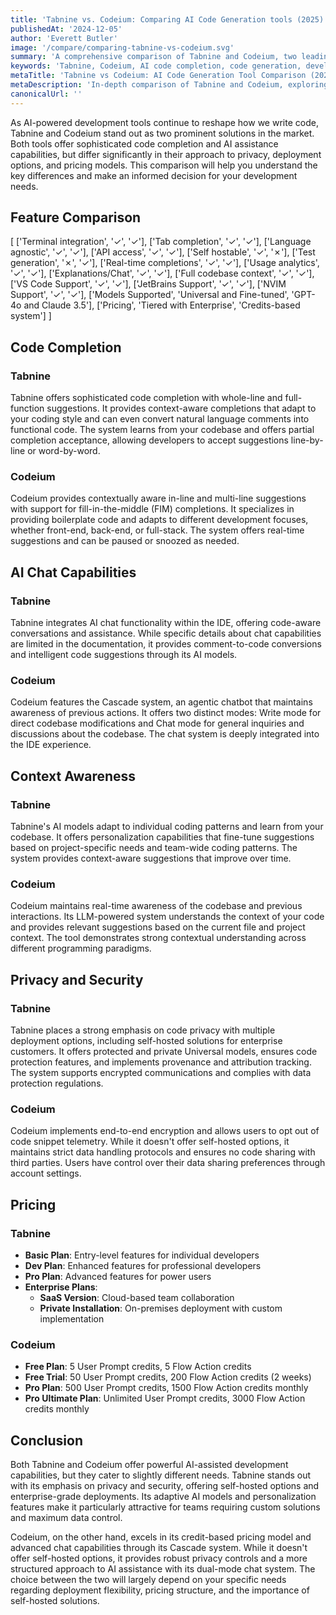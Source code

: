 ```yaml
---
title: 'Tabnine vs. Codeium: Comparing AI Code Generation tools (2025)'
publishedAt: '2024-12-05'
author: 'Everett Butler'
image: '/compare/comparing-tabnine-vs-codeium.svg'
summary: 'A comprehensive comparison of Tabnine and Codeium, two leading AI-powered code completion tools, analyzing their features, pricing, and capabilities to help developers make an informed choice.'
keywords: 'Tabnine, Codeium, AI code completion, code generation, developer tools, IDE integration, AI coding assistant, code automation'
metaTitle: 'Tabnine vs Codeium: AI Code Generation Tool Comparison (2025)'
metaDescription: 'In-depth comparison of Tabnine and Codeium, exploring features, pricing, and capabilities to help developers choose the right AI code generation tool for their needs.'
canonicalUrl: ''
---
```


As AI-powered development tools continue to reshape how we write code, Tabnine and Codeium stand out as two prominent solutions in the market. Both tools offer sophisticated code completion and AI assistance capabilities, but differ significantly in their approach to privacy, deployment options, and pricing models. This comparison will help you understand the key differences and make an informed decision for your development needs.

## Feature Comparison

[
    ['Terminal integration', '✓', '✓'],
    ['Tab completion', '✓', '✓'],
    ['Language agnostic', '✓', '✓'],
    ['API access', '✓', '✓'],
    ['Self hostable', '✓', '✗'],
    ['Test generation', '✗', '✓'],
    ['Real-time completions', '✓', '✓'],
    ['Usage analytics', '✓', '✓'],
    ['Explanations/Chat', '✓', '✓'],
    ['Full codebase context', '✓', '✓'],
    ['VS Code Support', '✓', '✓'],
    ['JetBrains Support', '✓', '✓'],
    ['NVIM Support', '✓', '✓'],
    ['Models Supported', 'Universal and Fine-tuned', 'GPT-4o and Claude 3.5'],
    ['Pricing', 'Tiered with Enterprise', 'Credits-based system']
]

## Code Completion

### Tabnine
Tabnine offers sophisticated code completion with whole-line and full-function suggestions. It provides context-aware completions that adapt to your coding style and can even convert natural language comments into functional code. The system learns from your codebase and offers partial completion acceptance, allowing developers to accept suggestions line-by-line or word-by-word.

### Codeium
Codeium provides contextually aware in-line and multi-line suggestions with support for fill-in-the-middle (FIM) completions. It specializes in providing boilerplate code and adapts to different development focuses, whether front-end, back-end, or full-stack. The system offers real-time suggestions and can be paused or snoozed as needed.

## AI Chat Capabilities

### Tabnine
Tabnine integrates AI chat functionality within the IDE, offering code-aware conversations and assistance. While specific details about chat capabilities are limited in the documentation, it provides comment-to-code conversions and intelligent code suggestions through its AI models.

### Codeium
Codeium features the Cascade system, an agentic chatbot that maintains awareness of previous actions. It offers two distinct modes: Write mode for direct codebase modifications and Chat mode for general inquiries and discussions about the codebase. The chat system is deeply integrated into the IDE experience.

## Context Awareness

### Tabnine
Tabnine's AI models adapt to individual coding patterns and learn from your codebase. It offers personalization capabilities that fine-tune suggestions based on project-specific needs and team-wide coding patterns. The system provides context-aware suggestions that improve over time.

### Codeium
Codeium maintains real-time awareness of the codebase and previous interactions. Its LLM-powered system understands the context of your code and provides relevant suggestions based on the current file and project context. The tool demonstrates strong contextual understanding across different programming paradigms.

## Privacy and Security

### Tabnine
Tabnine places a strong emphasis on code privacy with multiple deployment options, including self-hosted solutions for enterprise customers. It offers protected and private Universal models, ensures code protection features, and implements provenance and attribution tracking. The system supports encrypted communications and complies with data protection regulations.

### Codeium
Codeium implements end-to-end encryption and allows users to opt out of code snippet telemetry. While it doesn't offer self-hosted options, it maintains strict data handling protocols and ensures no code sharing with third parties. Users have control over their data sharing preferences through account settings.

## Pricing

### Tabnine
- **Basic Plan**: Entry-level features for individual developers
- **Dev Plan**: Enhanced features for professional developers
- **Pro Plan**: Advanced features for power users
- **Enterprise Plans**:
  - **SaaS Version**: Cloud-based team collaboration
  - **Private Installation**: On-premises deployment with custom implementation

### Codeium
- **Free Plan**: 5 User Prompt credits, 5 Flow Action credits
- **Free Trial**: 50 User Prompt credits, 200 Flow Action credits (2 weeks)
- **Pro Plan**: 500 User Prompt credits, 1500 Flow Action credits monthly
- **Pro Ultimate Plan**: Unlimited User Prompt credits, 3000 Flow Action credits monthly

## Conclusion

Both Tabnine and Codeium offer powerful AI-assisted development capabilities, but they cater to slightly different needs. Tabnine stands out with its emphasis on privacy and security, offering self-hosted options and enterprise-grade deployments. Its adaptive AI models and personalization features make it particularly attractive for teams requiring custom solutions and maximum data control.

Codeium, on the other hand, excels in its credit-based pricing model and advanced chat capabilities through its Cascade system. While it doesn't offer self-hosted options, it provides robust privacy controls and a more structured approach to AI assistance with its dual-mode chat system. The choice between the two will largely depend on your specific needs regarding deployment flexibility, pricing structure, and the importance of self-hosted solutions.